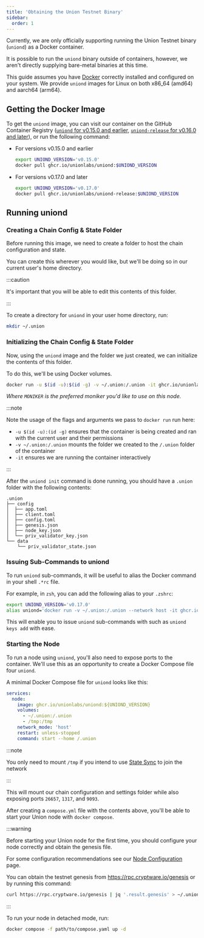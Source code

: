 ```yaml
---
title: 'Obtaining the Union Testnet Binary'
sidebar:
  order: 1
---
```


Currently, we are only officially supporting running the Union Testnet binary (`uniond`) as a Docker container.

It is possible to run the `uniond` binary outside of containers, however, we aren't directly supplying bare-metal binaries at this time.

This guide assumes you have [Docker](https://www.docker.com/get-started/) correctly installed and configured on your system. We provide `uniond` images for Linux on both x86_64 (amd64) and aarch64 (arm64).

## Getting the Docker Image

To get the `uniond` image, you can visit our container on the GitHub Container Registry ([`uniond` for v0.15.0 and earlier](https://github.com/orgs/unionlabs/packages/container/package/uniond), [`uniond-release` for v0.16.0 and later](https://github.com/orgs/unionlabs/packages/container/package/uniond-release)), or run the following command:

- For versions v0.15.0 and earlier

  ```sh
  export UNIOND_VERSION='v0.15.0'
  docker pull ghcr.io/unionlabs/uniond:$UNIOND_VERSION
  ```

- For versions v0.17.0 and later

  ```sh
  export UNIOND_VERSION='v0.17.0'
  docker pull ghcr.io/unionlabs/uniond-release:$UNIOND_VERSION
  ```

## Running uniond

### Creating a Chain Config & State Folder

Before running this image, we need to create a folder to host the chain configuration and state.

You can create this wherever you would like, but we'll be doing so in our current user's home directory.

:::caution

It's important that you will be able to edit this contents of this folder.

:::

To create a directory for `uniond` in your user home directory, run:

```sh
mkdir ~/.union
```

### Initializing the Chain Config & State Folder

Now, using the `uniond` image and the folder we just created, we can initialize the contents of this folder.

To do this, we'll be using Docker volumes.

```sh
docker run -u $(id -u):$(id -g) -v ~/.union:/.union -it ghcr.io/unionlabs/uniond:$UNIOND_VERSION init $MONIKER bn254 --home /.union
```

_Where `MONIKER` is the preferred moniker you'd like to use on this node._

:::note

Note the usage of the flags and arguments we pass to `docker run` run here:

- `-u $(id -u):(id -g)` ensures that the container is being created and ran with the current user and their permissions
- `-v ~/.union:/.union` mounts the folder we created to the `/.union` folder of the container
- `-it` ensures we are running the container interactively

:::

After the `uniond init` command is done running, you should have a `.union` folder with the following contents:

```
.union
├── config
│  ├── app.toml
│  ├── client.toml
│  ├── config.toml
│  ├── genesis.json
│  ├── node_key.json
│  └── priv_validator_key.json
└── data
    └── priv_validator_state.json
```

### Issuing Sub-Commands to uniond

To run `uniond` sub-commands, it will be useful to alias the Docker command in your shell `.*rc` file.

For example, in `zsh`, you can add the following alias to your `.zshrc`:

```sh
export UNIOND_VERSION='v0.17.0'
alias uniond='docker run -v ~/.union:/.union --network host -it ghcr.io/unionlabs/uniond:$UNIOND_VERSION --home /.union'
```

This will enable you to issue `uniond` sub-commands with such as `uniond keys add` with ease.

### Starting the Node

To run a node using `uniond`, you'll also need to expose ports to the container. We'll use this as an opportunity to create a Docker Compose file four `uniond`.

A minimal Docker Compose file for `uniond` looks like this:

```yaml
services:
  node:
    image: ghcr.io/unionlabs/uniond:${UNIOND_VERSION}
    volumes:
      - ~/.union:/.union
      - /tmp:/tmp
    network_mode: 'host'
    restart: unless-stopped
    command: start --home /.union
```

:::note

You only need to mount `/tmp` if you intend to use [State Sync](../state-sync) to join the network

:::

This will mount our chain configuration and settings folder while also exposing ports `26657`, `1317`, and `9093`.

After creating a `compose.yml` file with the contents above, you'll be able to start your Union node with `docker compose`.

:::warning

Before starting your Union node for the first time, you should configure your node correctly and obtain the genesis file.

For some configuration recommendations see our [Node Configuration](/infrastructure/node-operators/node-configuration) page.

You can obtain the testnet genesis from https://rpc.cryptware.io/genesis or by running this command:

```sh
curl https://rpc.cryptware.io/genesis | jq '.result.genesis' > ~/.union/config/genesis.json
```

:::

To run your node in detached mode, run:

```sh
docker compose -f path/to/compose.yaml up -d
```
